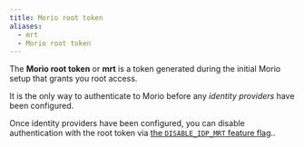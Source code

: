 ```yaml
---
title: Morio root token
aliases:
  - mrt
  - Morio root token
---
```


The **Morio root token** or **mrt** is a token generated during the initial
Morio setup that grants you root access.

It is the only way to authenticate to Morio before any _identity providers_
have been configured.

Once identity providers have been configured, you can disable authentication
with the root token via [the `DISABLE_IDP_MRT` feature
flag](/docs/reference/flags/disable_idp_mrt/)..
